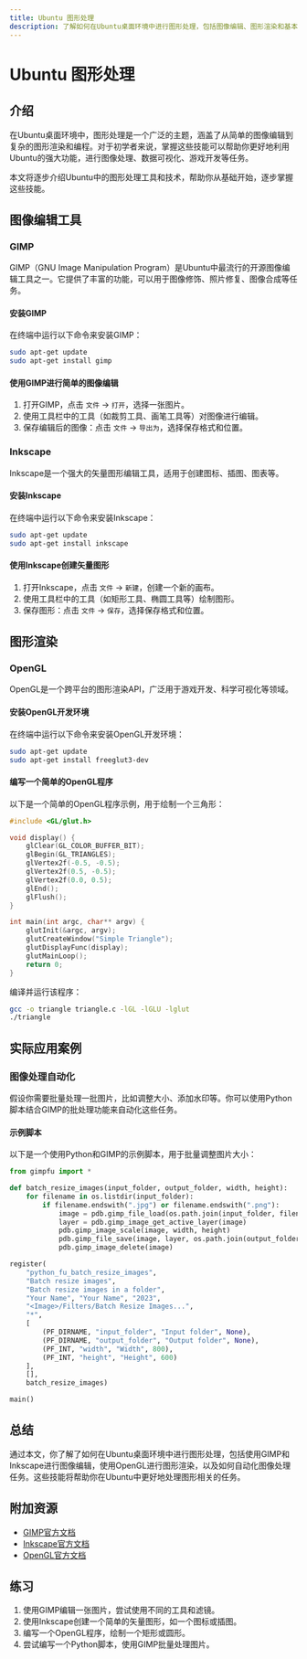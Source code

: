 ```yaml
---
title: Ubuntu 图形处理
description: 了解如何在Ubuntu桌面环境中进行图形处理，包括图像编辑、图形渲染和基本图形编程。
---
```


# Ubuntu 图形处理

## 介绍

在Ubuntu桌面环境中，图形处理是一个广泛的主题，涵盖了从简单的图像编辑到复杂的图形渲染和编程。对于初学者来说，掌握这些技能可以帮助你更好地利用Ubuntu的强大功能，进行图像处理、数据可视化、游戏开发等任务。

本文将逐步介绍Ubuntu中的图形处理工具和技术，帮助你从基础开始，逐步掌握这些技能。

## 图像编辑工具

### GIMP

GIMP（GNU Image Manipulation Program）是Ubuntu中最流行的开源图像编辑工具之一。它提供了丰富的功能，可以用于图像修饰、照片修复、图像合成等任务。

#### 安装GIMP

在终端中运行以下命令来安装GIMP：

```bash
sudo apt-get update
sudo apt-get install gimp
```

#### 使用GIMP进行简单的图像编辑

1. 打开GIMP，点击 `文件` -> `打开`，选择一张图片。
2. 使用工具栏中的工具（如裁剪工具、画笔工具等）对图像进行编辑。
3. 保存编辑后的图像：点击 `文件` -> `导出为`，选择保存格式和位置。

### Inkscape

Inkscape是一个强大的矢量图形编辑工具，适用于创建图标、插图、图表等。

#### 安装Inkscape

在终端中运行以下命令来安装Inkscape：

```bash
sudo apt-get update
sudo apt-get install inkscape
```

#### 使用Inkscape创建矢量图形

1. 打开Inkscape，点击 `文件` -> `新建`，创建一个新的画布。
2. 使用工具栏中的工具（如矩形工具、椭圆工具等）绘制图形。
3. 保存图形：点击 `文件` -> `保存`，选择保存格式和位置。

## 图形渲染

### OpenGL

OpenGL是一个跨平台的图形渲染API，广泛用于游戏开发、科学可视化等领域。

#### 安装OpenGL开发环境

在终端中运行以下命令来安装OpenGL开发环境：

```bash
sudo apt-get update
sudo apt-get install freeglut3-dev
```

#### 编写一个简单的OpenGL程序

以下是一个简单的OpenGL程序示例，用于绘制一个三角形：

```c
#include <GL/glut.h>

void display() {
    glClear(GL_COLOR_BUFFER_BIT);
    glBegin(GL_TRIANGLES);
    glVertex2f(-0.5, -0.5);
    glVertex2f(0.5, -0.5);
    glVertex2f(0.0, 0.5);
    glEnd();
    glFlush();
}

int main(int argc, char** argv) {
    glutInit(&argc, argv);
    glutCreateWindow("Simple Triangle");
    glutDisplayFunc(display);
    glutMainLoop();
    return 0;
}
```

编译并运行该程序：

```bash
gcc -o triangle triangle.c -lGL -lGLU -lglut
./triangle
```

## 实际应用案例

### 图像处理自动化

假设你需要批量处理一批图片，比如调整大小、添加水印等。你可以使用Python脚本结合GIMP的批处理功能来自动化这些任务。

#### 示例脚本

以下是一个使用Python和GIMP的示例脚本，用于批量调整图片大小：

```python
from gimpfu import *

def batch_resize_images(input_folder, output_folder, width, height):
    for filename in os.listdir(input_folder):
        if filename.endswith(".jpg") or filename.endswith(".png"):
            image = pdb.gimp_file_load(os.path.join(input_folder, filename), filename)
            layer = pdb.gimp_image_get_active_layer(image)
            pdb.gimp_image_scale(image, width, height)
            pdb.gimp_file_save(image, layer, os.path.join(output_folder, filename), filename)
            pdb.gimp_image_delete(image)

register(
    "python_fu_batch_resize_images",
    "Batch resize images",
    "Batch resize images in a folder",
    "Your Name", "Your Name", "2023",
    "<Image>/Filters/Batch Resize Images...",
    "*",
    [
        (PF_DIRNAME, "input_folder", "Input folder", None),
        (PF_DIRNAME, "output_folder", "Output folder", None),
        (PF_INT, "width", "Width", 800),
        (PF_INT, "height", "Height", 600)
    ],
    [],
    batch_resize_images)

main()
```

## 总结

通过本文，你了解了如何在Ubuntu桌面环境中进行图形处理，包括使用GIMP和Inkscape进行图像编辑，使用OpenGL进行图形渲染，以及如何自动化图像处理任务。这些技能将帮助你在Ubuntu中更好地处理图形相关的任务。

## 附加资源

- [GIMP官方文档](https://docs.gimp.org/)
- [Inkscape官方文档](https://inkscape.org/learn/)
- [OpenGL官方文档](https://www.opengl.org/documentation/)

## 练习

1. 使用GIMP编辑一张图片，尝试使用不同的工具和滤镜。
2. 使用Inkscape创建一个简单的矢量图形，如一个图标或插图。
3. 编写一个OpenGL程序，绘制一个矩形或圆形。
4. 尝试编写一个Python脚本，使用GIMP批量处理图片。

